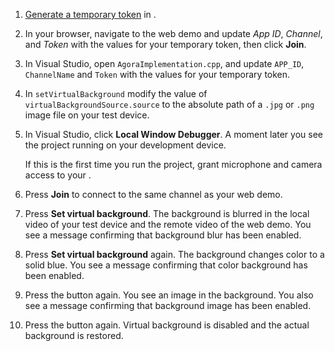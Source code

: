<PlatformWrapper platform='windows'>

1. [Generate a temporary token](../reference/manage-agora-account#generate-a-temporary-token) in <Vg k="CONSOLE" /> .

2. In your browser, navigate to the <Link target="_blank" to="{{Global.DEMO_BASIC_VIDEO_CALL_URL}}"><Vg k="COMPANY" /> web demo</Link> and update _App ID_, _Channel_, and _Token_ with the values for your temporary token, then click **Join**.

1. In Visual Studio, open `AgoraImplementation.cpp`, and update `APP_ID`, `ChannelName` and `Token` with the values for your temporary token.

1. In `setVirtualBackground` modify the value of `virtualBackgroundSource.source` to the absolute path of a `.jpg` or `.png` image file on your test device.

1. In Visual Studio, click **Local Window Debugger**. A moment later you see the project running on your development device.

    If this is the first time you run the project, grant microphone and camera access to your <Vpl k="CLIENT" />.

1. Press **Join** to connect to the same channel as your web demo.

1. Press **Set virtual background**. The background is blurred in the local video of your test device and the remote video of the web demo. You see a message confirming that background blur has been enabled.

1. Press **Set virtual background** again. The background changes color to a solid blue. You see a message confirming that color background has been enabled.

1. Press the button again. You see an image in the background. You also see a message confirming that background image has been enabled.

1. Press the button again. Virtual background is disabled and the actual background is restored.

</PlatformWrapper>